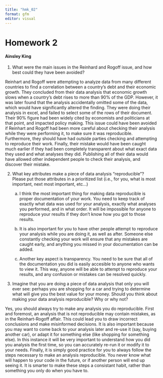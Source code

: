```yaml
---
title: "hmk_02"
format: gfm
editor: visual
---
```


# Homework 2

#### Ainsley King

1.  What were the main issues in the Reinhard and Rogoff issue, and how best could they have been avoided?

Reinhart and Rogoff were attempting to analyze data from many different countries to find a correlation between a country's debt and their economic growth. They concluded from their data analysis that economic growth slows when a country's debt rises to more than 90% of the GDP. However, it was later found that the analysis accidentally omitted some of the data, which would have significantly altered the finding. They were doing their analysis in excel, and failed to select some of the rows of their document. Their 90% figure had been widely cited by economists and politicians at that point, and impacted policy making. This issue could have been avoided if Reinhart and Rogoff had been more careful about checking their analysis while they were performing it, to make sure it was reproducible. Furthermore, they should have had outside parties checking and attempting to reproduce their work. Finally, their mistake would have been caught much earlier if they had been completely transparent about what exact data they used and what analyses they did. Publishing all of their data would have allowed other independent people to check their analysis, and discover their mistake.

2.  What key attributes make a piece of data analysis "reproducible"? Please put those attributes in a prioritized list (i.e., for you, what is most important, next most important, etc...)

    a.  I think the most important thing for making data reproducible is proper documentation of your work. You need to keep track of exactly what data was used for your analysis, exactly what analyses you performed, and in what order. It will be impossible for anyone to reproduce your results if they don't know how you got to those results.
    
    b. It is also important for you to have other people attempt to reproduce your analysis while you are doing it, as well as after. Someone else constantly checking your work will ensure that any mistakes are caught early, and anything you missed in your documentation can be added.
    
    c. Another key aspect is transparency. You need to be sure that all of the documentation you did is easily accesible to anyone who wants to view it. This way, anyone will be able to attempt to reproduce your results, and any confusion or mistakes can be resolved quickly.
    
3. Imagine that you are doing a piece of data analysis that only you will ever see: perhaps you are shopping for a car and trying to determine what will give you the best value for your money. Should you think about making your data analysis reproducible? Why or why not?

Yes, you should always try to make any analysis you do reproducible. First and foremost, an analysis that is not reproducible may contain mistakes, as in the Reinhart-Rogoff affair. This could lead you to draw incorrect conclusions and make misinformed decisions. It is also important because you may want to come back to your analysis later and re-use it (say, buying another car), or adapt it for something else (like shopping for something else). In this instance it will be very important to understand how you did you analysis the first time, so you can accurately re-run it or modify it to your needs. Finally, it is simply good practice for you to always follow the steps necessary to make an analysis reproducible. You never know what will happen to your code in the future, or if another person will end up seeing it. It is smarter to make these steps a consistant habit, rather than something you only do when you have to.

